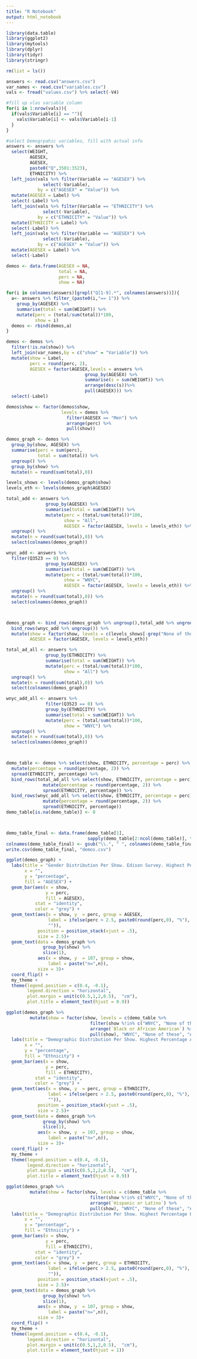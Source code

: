 ```yaml
---
title: "R Notebook"
output: html_notebook
---
```


```r
library(data.table)
library(ggplot2)
library(mytools)
library(dplyr)
library(tidyr)
library(stringr)
```


```r
rm(list = ls())
```

```r
answers <- read.csv("answers.csv")
var_names <- read.csv("variables.csv")
vals <- fread("values.csv") %>% select(-V4)

#fill up vlas variable column
for(i in 1:nrow(vals)){
  if(vals$Variable[i] == ""){
    vals$Variable[i] <- vals$Variable[i-1]
  }
}

#select Demogrpahic variables, fill with actual info
answers <- answers %>% 
  select(WEIGHT,
         AGESEX,
         AGESEX,
         paste0("Q",3501:3523),
         ETHNICITY) %>% 
  left_join(vals %>% filter(Variable == "AGESEX") %>% 
              select(-Variable),
            by = c("AGESEX" = "Value")) %>% 
  mutate(AGESEX = Label) %>% 
  select(-Label) %>% 
  left_join(vals %>% filter(Variable == "ETHNICITY") %>% 
              select(-Variable),
            by = c("ETHNICITY" = "Value")) %>% 
  mutate(ETHNICITY = Label) %>% 
  select(-Label) %>% 
  left_join(vals %>% filter(Variable == "AGESEX") %>% 
              select(-Variable),
            by = c("AGESEX" = "Value")) %>% 
  mutate(AGESEX = Label) %>% 
  select(-Label)

```




```r
demos <- data.frame(AGESEX = NA,
                    total = NA,
                    perc = NA,
                    show = NA)

for(i in colnames(answers)[grepl("Q[1-9].*", colnames(answers))]){
  a<- answers %>% filter_(paste0(i,"== 1")) %>% 
    group_by(AGESEX) %>%
    summarise(total = sum(WEIGHT)) %>% 
    mutate(perc = (total/sum(total))*100,
           show = i)
  demos <- rbind(demos,a)
}

demos <- demos %>%
  filter(!is.na(show)) %>% 
  left_join(var_names,by = c("show" = "Variable")) %>% 
  mutate(show = Label,
         perc = round(perc, 2),
         AGESEX = factor(AGESEX,levels = answers %>% 
                              group_by(AGESEX) %>%
                              summarise(s = sum(WEIGHT)) %>%
                              arrange(desc(s))%>%
                              pull(AGESEX))) %>% 
  select(-Label)

demos$show <- factor(demos$show,
                     levels = demos %>% 
                       filter(AGESEX == "Men") %>% 
                       arrange(perc) %>% 
                       pull(show))
```

```r
demos_graph <- demos %>%
  group_by(show, AGESEX) %>% 
  summarise(perc = sum(perc),
            total = sum(total)) %>%
  ungroup() %>%
  group_by(show) %>% 
  mutate(n = round(sum(total),0))

levels_shows <- levels(demos_graph$show)
levels_eth <- levels(demos_graph$AGESEX)

total_add <- answers %>%
               group_by(AGESEX) %>% 
               summarise(total = sum(WEIGHT)) %>% 
               mutate(perc = (total/sum(total))*100,
                      show = "All",
                      AGESEX = factor(AGESEX, levels = levels_eth)) %>% 
  ungroup() %>% 
  mutate(n = round(sum(total),0)) %>% 
  select(colnames(demos_graph))

wnyc_add <- answers %>%
  filter(Q3523 == 0) %>%
               group_by(AGESEX) %>% 
               summarise(total = sum(WEIGHT)) %>% 
               mutate(perc = (total/sum(total))*100,
                      show = "WNYC",
                      AGESEX = factor(AGESEX, levels = levels_eth)) %>% 
  ungroup() %>% 
  mutate(n = round(sum(total),0)) %>% 
  select(colnames(demos_graph))



demos_graph <- bind_rows(demos_graph %>% ungroup(),total_add %>% ungroup()) %>% 
  bind_rows(wnyc_add %>% ungroup()) %>% 
  mutate(show = factor(show, levels = c(levels_shows[-grep("None of these",levels_shows)], "WNYC", "None of these", "All")),
         AGESEX = factor(AGESEX, levels = levels_eth))
```


```r

total_ad_all <- answers %>%
               group_by(ETHNICITY) %>% 
               summarise(total = sum(WEIGHT)) %>% 
               mutate(perc = (total/sum(total))*100,
                      show = "All") %>% 
  ungroup() %>% 
  mutate(n = round(sum(total),0)) %>% 
  select(colnames(demos_graph))

wnyc_add_all <- answers %>%
               filter(Q3523 == 0) %>%
               group_by(ETHNICITY) %>% 
               summarise(total = sum(WEIGHT)) %>% 
               mutate(perc = (total/sum(total))*100,
                      show = "WNYC") %>% 
  ungroup() %>% 
  mutate(n = round(sum(total),0)) %>% 
  select(colnames(demos_graph))



demo_table <- demos %>% select(show, ETHNICITY, percentage = perc) %>% 
  mutate(percentage = round(percentage, 2)) %>% 
  spread(ETHNICITY, percentage) %>% 
  bind_rows(total_ad_all %>% select(show, ETHNICITY, percentage = perc) %>% 
              mutate(percentage = round(percentage, 2)) %>%
              spread(ETHNICITY, percentage)) %>% 
  bind_rows(wnyc_add_all %>% select(show, ETHNICITY, percentage = perc) %>% 
              mutate(percentage = round(percentage, 2)) %>%
              spread(ETHNICITY, percentage))
demo_table[is.na(demo_table)] <- 0



demo_table_final <- data.frame(demo_table[1],
                               sapply(demo_table[2:ncol(demo_table)], function(x) paste0(as.character(x), "%")))
colnames(demo_table_final) <- gsub("\\.", " ", colnames(demo_table_final))
write.csv(demo_table_final, "demos.csv")
```




```r
ggplot(demos_graph) +
  labs(title = "Gender Distribution Per Show. Edison Survey. Highest Percentage Men.",
       x = "",
       y = "percentage",
       fill = "AGESEX") +
  geom_bar(aes(x = show,
               y = perc,
               fill = AGESEX),
           stat = "identity",
           color = "grey") +
  geom_text(aes(x = show, y  = perc, group = AGESEX,
                label = ifelse(perc > 2.5, paste0(round(perc,0), "%"),
                "")),
            position = position_stack(vjust = .5),
            size = 2.5)+
  geom_text(data = demos_graph %>%
              group_by(show) %>% 
              slice(1),
            aes(x = show, y  = 107, group = show,
                label = paste("n=",n)),
            size = 3)+
  coord_flip() +
  my_theme +
  theme(legend.position = c(0.4, -0.1),
        legend.direction = "horizontal",
        plot.margin = unit(c(0.5,1,2,0.5),  "cm"),
        plot.title = element_text(hjust = 0.9))


```


```r
ggplot(demos_graph %>% 
         mutate(show = factor(show, levels = c(demo_table %>%
                                filter(show %!in% c("WNYC", "None of these", "All")) %>% 
                                arrange(`Black or African American`) %>%
                                pull(show), "WNYC", "None of these", "All") ))) +
  labs(title = "Demographic Distribution Per Show. Highest Percentage African American.",
       x = "",
       y = "percentage",
       fill = "Ethnicity") +
  geom_bar(aes(x = show,
               y = perc,
               fill = ETHNICITY),
           stat = "identity",
           color = "grey") +
  geom_text(aes(x = show, y  = perc, group = ETHNICITY,
                label = ifelse(perc > 2.5, paste0(round(perc,0), "%"),
                "")),
            position = position_stack(vjust = .5),
            size = 2.5)+
  geom_text(data = demos_graph %>%
              group_by(show) %>% 
              slice(1),
            aes(x = show, y  = 107, group = show,
                label = paste("n=",n)),
            size = 3)+
  coord_flip() +
  my_theme +
  theme(legend.position = c(0.4, -0.1),
        legend.direction = "horizontal",
        plot.margin = unit(c(0.5,1,2,0.5),  "cm"),
        plot.title = element_text(hjust = 0.9))
```

```r
ggplot(demos_graph %>% 
         mutate(show = factor(show, levels = c(demo_table %>%
                                filter(show %!in% c("WNYC", "None of these", "All")) %>% 
                                arrange(`Hispanic or Latino`) %>%
                                pull(show), "WNYC", "None of these", "All") ))) +
  labs(title = "Demographic Distribution Per Show. Highest Percentage Hispanic.",
       x = "",
       y = "percentage",
       fill = "Ethnicity") +
  geom_bar(aes(x = show,
               y = perc,
               fill = ETHNICITY),
           stat = "identity",
           color = "grey") +
  geom_text(aes(x = show, y  = perc, group = ETHNICITY,
                label = ifelse(perc > 2.5, paste0(round(perc,0), "%"),
                "")),
            position = position_stack(vjust = .5),
            size = 2.5)+
  geom_text(data = demos_graph %>%
              group_by(show) %>% 
              slice(1),
            aes(x = show, y  = 107, group = show,
                label = paste("n=",n)),
            size = 3)+
  coord_flip() +
  my_theme +
  theme(legend.position = c(0.4, -0.1),
        legend.direction = "horizontal",
        plot.margin = unit(c(0.5,1,2,0.5),  "cm"),
        plot.title = element_text(hjust = 1))
```




